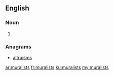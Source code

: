 ==English==

===Noun===
{{head|en|noun plural form}}

# {{plural of|muralist|lang=en}}

===Anagrams===
* [[altruisms#English|altruisms]]

[[ar:muralists]]
[[fr:muralists]]
[[ku:muralists]]
[[my:muralists]]